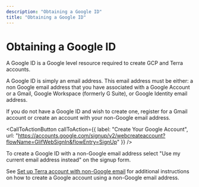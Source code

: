```yaml
---
description: "Obtaining a Google ID"
title: "Obtaining a Google ID"
---
```


# Obtaining a Google ID

A Google ID is a Google level resource required to create GCP and Terra accounts.

A Google ID is simply an email address. This email address must be either: a non Google email address that you have associated with a Google Account or a Gmail, Google Workspace (formerly G Suite), or Google Identity email address.

If you do not have a Google ID and wish to create one, register for a Gmail account or create an account with your non-Google email address.

<CallToActionButton callToAction={{ label: "Create Your Google Account", url: "https://accounts.google.com/signup/v2/webcreateaccount?flowName=GlifWebSignIn&flowEntry=SignUp" }} />

<Alert severity="warning">
  To create a Google ID with a non-Google email address select "Use my current
  email address instead" on the signup form.
</Alert>

See [Set up Terra account with non-Google email](https://support.terra.bio/hc/en-us/articles/360029186611-Setting-up-a-Google-account-with-a-non-Google-email) for additional instructions on how to create a Google account using a non-Google email address.
